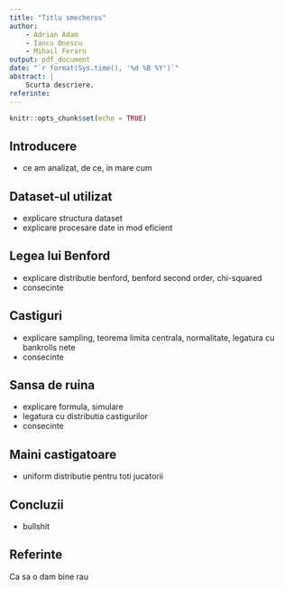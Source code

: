 ```yaml
---
title: "Titlu smecheros"
author:
    - Adrian Adam
    - Iancu Onescu
    - Mihail Feraru
output: pdf_document
date: "`r format(Sys.time(), '%d %B %Y')`"
abstract: |
    Scurta descriere.
referinte:
---
```


```r
knitr::opts_chunk$set(echo = TRUE)
```

## Introducere
* ce am analizat, de ce, in mare cum

## Dataset-ul utilizat
* explicare structura dataset
* explicare procesare date in mod eficient

## Legea lui Benford
* explicare distributie benford, benford second order, chi-squared
* consecinte

## Castiguri
* explicare sampling, teorema limita centrala, normalitate, legatura cu bankrolls nete
* consecinte

## Sansa de ruina
* explicare formula, simulare
* legatura cu distributia castigurilor
* consecinte

## Maini castigatoare
* uniform distributie pentru toti jucatorii

## Concluzii
* bullshit

## Referinte
Ca sa o dam bine rau
